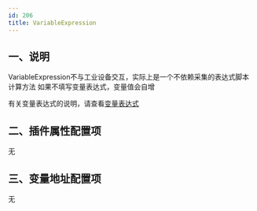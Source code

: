 ```yaml
---
id: 206
title: VariableExpression
---
```



## 一、说明

VariableExpression不与工业设备交互，实际上是一个不依赖采集的表达式脚本计算方法
如果不填写变量表达式，变量值会自增

有关变量表达式的说明，请查看[变量表达式](./网关监控.mdx#变量基础属性配置项) 

## 二、插件属性配置项

无

## 三、变量地址配置项

无

